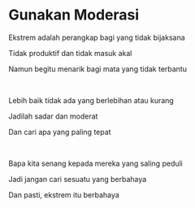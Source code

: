 # Gunakan Moderasi

Ekstrem adalah perangkap bagi yang tidak bijaksana

Tidak produktif dan tidak masuk akal

Namun begitu menarik bagi mata yang tidak terbantu

<p></p>

<br />

Lebih baik tidak ada yang berlebihan atau kurang

Jadilah sadar dan moderat

Dan cari apa yang paling tepat

<p></p>

<br />

Bapa kita senang kepada mereka yang saling peduli

Jadi jangan cari sesuatu yang berbahaya

Dan pasti, ekstrem itu berbahaya

<p></p>